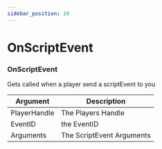 ```yaml
---
sidebar_position: 10
---
```


# OnScriptEvent

### OnScriptEvent
Gets called when a player send a scriptEvent to you

| Argument     | Description               |
|--------------|---------------------------|
| PlayerHandle | The Players Handle        |
| EventID      | the EventID               |
| Arguments    | The ScriptEvent Arguments |